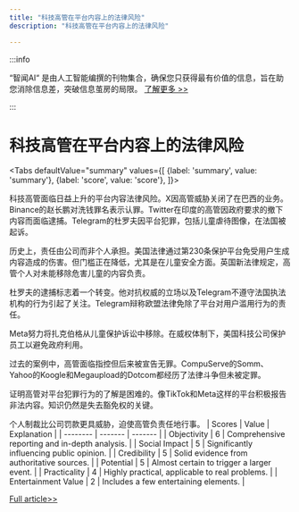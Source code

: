 ```yaml
---
title: "科技高管在平台内容上的法律风险"
description: "科技高管在平台内容上的法律风险"

---
```



:::info

“智闻AI“ 是由人工智能编撰的刊物集合，确保您只获得最有价值的信息，旨在助您消除信息差，突破信息茧房的局限。  [了解更多 >>](/)

:::

# 科技高管在平台内容上的法律风险


<Tabs
	defaultValue="summary"
	values={[
	{label: 'summary', value: 'summary'},
	{label: 'score', value: 'score'},
]}>
<TabItem value="summary">


科技高管面临日益上升的平台内容法律风险。X因高管威胁关闭了在巴西的业务。Binance的赵长鹏对洗钱罪名表示认罪。Twitter在印度的高管因政府要求的撤下内容而面临逮捕。Telegram的杜罗夫因平台犯罪，包括儿童虐待图像，在法国被起诉。

历史上，责任由公司而非个人承担。美国法律通过第230条保护平台免受用户生成内容造成的伤害。但门槛正在降低，尤其是在儿童安全方面。英国新法律规定，高管个人对未能移除危害儿童的内容负责。

杜罗夫的逮捕标志着一个转变。他对抗权威的立场以及Telegram不遵守法国执法机构的行为引起了关注。Telegram辩称欧盟法律免除了平台对用户滥用行为的责任。

Meta努力将扎克伯格从儿童保护诉讼中移除。在威权体制下，美国科技公司保护员工以避免政府利用。

过去的案例中，高管面临指控但后来被宣告无罪。CompuServe的Somm、Yahoo的Koogle和Megaupload的Dotcom都经历了法律斗争但未被定罪。

证明高管对平台犯罪行为的了解是困难的。像TikTok和Meta这样的平台积极报告非法内容。知识仍然是失去豁免权的关键。

个人制裁比公司罚款更具威胁，迫使高管负责任地行事。
</TabItem>
<TabItem value="score">
	| Scores     | Value   | Explanation |
	| -------- | ------- | ------- |
	| Objectivity  | 6    | Comprehensive reporting and in-depth analysis.    |
	| Social Impact | 5     | Significantly influencing public opinion.    |
	| Credibility    | 5    | Solid evidence from authoritative sources.    |
	| Potential    | 5    | Almost certain to trigger a larger event.    |
	| Practicality    | 4    | Highly practical, applicable to real problems.    |
	| Entertainment Value    | 2    | Includes a few entertaining elements.    |
</TabItem>
</Tabs>

[Full article>>](https://www.nytimes.com/2024/08/28/technology/durov-telegram-liability-platforms.html)
